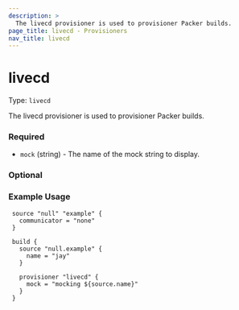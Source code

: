 ```yaml
---
description: >
  The livecd provisioner is used to provisioner Packer builds.
page_title: livecd - Provisioners
nav_title: livecd
---
```


# livecd

Type: `livecd`

<!--
  Include a short description about the provisioner. This is a good place
  to call out what the provisioner does, and any additional text that might
  be helpful to a user. See https://www.packer.io/docs/provisioners/null
-->

The livecd provisioner is used to provisioner Packer builds.


<!-- Provisioner Configuration Fields -->

### Required

- `mock` (string) - The name of the mock string to display.


<!--
  Optional Configuration Fields

  Configuration options that are not required or have reasonable defaults
  should be listed under the optionals section. Defaults values should be
  noted in the description of the field
-->

### Optional


<!--
  A basic example on the usage of the provisioner. Multiple examples
  can be provided to highlight various configurations.

-->
### Example Usage


```hcl
 source "null" "example" {
   communicator = "none"
 }

 build {
   source "null.example" {
     name = "jay"
   }

   provisioner "livecd" {
     mock = "mocking ${source.name}"
   }
 }
```

